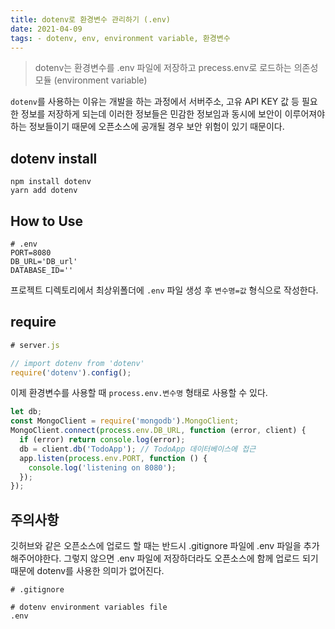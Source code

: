 ```yaml
---
title: dotenv로 환경변수 관리하기 (.env)
date: 2021-04-09
tags: - dotenv, env, environment variable, 환경변수
---
```


> dotenv는 환경변수를 .env 파일에 저장하고 precess.env로 로드하는 의존성 모듈 (environment variable)

`dotenv`를 사용하는 이유는 개발을 하는 과정에서 서버주소, 고유 API KEY 값 등 필요한 정보를 저장하게 되는데 이러한 정보들은 민감한 정보임과 동시에 보안이 이루어져야 하는 정보들이기 때문에 오픈소스에 공개될 경우 보안 위험이 있기 때문이다.

## dotenv install

```
npm install dotenv
yarn add dotenv
```

## How to Use

```
# .env
PORT=8080
DB_URL='DB_url'
DATABASE_ID=''
```

프로젝트 디렉토리에서 최상위폴더에 `.env` 파일 생성 후 `변수명=값` 형식으로 작성한다.

## require

```js
# server.js

// import dotenv from 'dotenv'
require('dotenv').config();
```

이제 환경변수를 사용할 때 `process.env.변수명` 형태로 사용할 수 있다.

```js
let db;
const MongoClient = require('mongodb').MongoClient;
MongoClient.connect(process.env.DB_URL, function (error, client) {
  if (error) return console.log(error);
  db = client.db('TodoApp'); // TodoApp 데이터베이스에 접근
  app.listen(process.env.PORT, function () {
    console.log('listening on 8080');
  });
});
```

## 주의사항

깃허브와 같은 오픈소스에 업로드 할 때는 반드시 .gitignore 파일에 .env 파일을 추가해주어야한다. 그렇지 않으면 .env 파일에 저장하더라도 오픈소스에 함께 업로드 되기 때문에 dotenv를 사용한 의미가 없어진다.

```
# .gitignore

# dotenv environment variables file
.env
```
